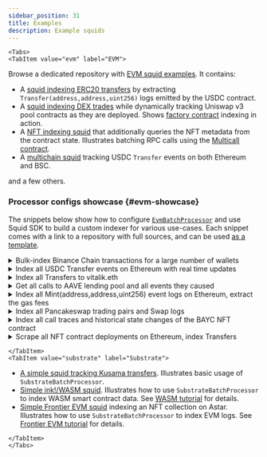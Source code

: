 ```yaml
---
sidebar_position: 31
title: Examples
description: Example squids
---
```




```mdx-code-block
<Tabs>
<TabItem value="evm" label="EVM">
```

Browse a dedicated repository with [EVM squid examples](https://github.com/subsquid-labs/squid-evm-examples). It contains:

- A [squid indexing ERC20 transfers](https://github.com/subsquid-labs/evm-logs-example) by extracting `Transfer(address,address,uint256)` logs emitted by the USDC contract.
- A [squid indexing DEX trades](https://github.com/subsquid-labs/evm-factory-example) while dynamically tracking Uniswap v3 pool contracts as they are deployed. Shows [factory contract](/sdk/resources/processor/evm/factory-contracts) indexing in action.
- A [NFT indexing squid](https://github.com/subsquid-labs/evm-multicall-example) that additionally queries the NFT metadata from the contract state. Illustrates batching RPC calls using the [Multicall contract](/sdk/reference/typegen/generation/#batching-contract-state-calls-using-the-multicall-contract).
- A [multichain squid](https://github.com/subsquid-labs/squid-multichain-template) tracking USDC `Transfer` events on both Ethereum and BSC.

and a few others.

### Processor configs showcase {#evm-showcase}

The snippets below show how to configure [`EvmBatchProcessor`](/sdk/reference/processors/evm-batch) and use Squid SDK to build a custom indexer for various use-cases. Each snippet comes with a link to a repository with full sources, and can be used [as a template](/squid-cli/init/#sqd-init-name).

<details>
<summary>Bulk-index Binance Chain transactions for a large number of wallets</summary>

[Full squid here](https://github.com/subsquid-labs/showcase00-analyzing-a-large-number-of-wallets).

```ts title="src/processor.ts"
export const processor = new EvmBatchProcessor()
  .setDataSource({
    archive: lookupArchive('binance'),
  })
  .addTransaction({})
```

```ts title="src/main.ts"
const wallets: Set<string> = loadWallets()
// wallets.size can be very large (tested at 1.4M)

processor.run(new TypeormDatabase(), async (ctx) => {
  for (let block of ctx.blocks) {
    for (let txn of block.transactions) {
      if (wallets.has(txn.from)) {
        // process a txn initiated by the wallet
      }
      if (txn.to && wallets.has(txn.to)) {
        // process a txn directed to the wallet
      }
    }
  }
})
```

</details>

<details>
<summary>Index all USDC Transfer events on Ethereum with real time updates</summary>

Real time data is fetched from a chain node RPC; a Database object with hot blocks support is required to store it (see [this page](/sdk/resources/processor/unfinalized-blocks) for more details). [Full squid here](https://github.com/subsquid-labs/showcase01-all-usdc-transfers).

```ts
export const USDC_CONTRACT_ADDRESS = '0xa0b86991c6218b36c1d19d4a2e9eb0ce3606eb48'

export const processor = new EvmBatchProcessor()
  .setDataSource({
    archive: lookupArchive('eth-mainnet'),
    chain: 'https://rpc.ankr.com/eth',
  })
  .setFinalityConfirmation(75)
  .addLog({
    range: {from: 6_082_465},
    address: [USDC_CONTRACT_ADDRESS],
    topic0: [usdcAbi.events.Transfer.topic],
  })
  .setFields({
    log: {
      transactionHash: true,
    },
  })
```

</details>

<details>
<summary>Index all Transfers to vitalik.eth</summary>

All `Transfer(address,address,uint256)` will be captured, including ERC20 and ERC721 transfers and possibly events with the same signature made with other protocols. [Full squid here](https://github.com/subsquid-labs/showcase02-all-transfers-to-a-wallet).

```ts
export const VITALIK_ETH_TOPIC = '0x000000000000000000000000d8da6bf26964af9d7eed9e03e53415d37aa96045'

export const processor = new EvmBatchProcessor()
  .setDataSource({
    archive: lookupArchive('eth-mainnet'),
  })
  .addLog({
    topic0: [erc20abi.events.Transfer.topic],
    topic2: [VITALIK_ETH_TOPIC],
  })
```

</details>

<details>
<summary>Get all calls to AAVE lending pool and all events they caused</summary>

Including events emitted by other contracts. Get ETH value involved in each call.

[Full squid here](https://github.com/subsquid-labs/showcase03-all-events-caused-by-contract-calls/).

```ts
export const AAVE_CONTRACT = '0x7d2768de32b0b80b7a3454c06bdac94a69ddc7a9'

export const processor = new EvmBatchProcessor()
  .setDataSource({
    archive: lookupArchive('eth-mainnet'),
  })
  .setBlockRange({ from: 11_362_579 })
  .addTransaction({
    to: [AAVE_CONTRACT],
    logs: true,
  })
  .setFields({
    transaction: {
      value: true,
      sighash: true,
    },
    log: {
      transactionHash: true,
    },
  })
```

</details>

<details>
<summary>Index all Mint(address,address,uint256) event logs on Ethereum, extract the gas fees</summary>

[Full squid here](https://github.com/subsquid-labs/showcase04-all-mint-events).

```ts
export const processor = new EvmBatchProcessor()
  .setDataSource({
    archive: lookupArchive('eth-mainnet'),
  })
  .addLog({
    topic0: [usdcAbi.events.Mint.topic],
    transaction: true,
  })
  .setFields({
    transaction: {
      gasUsed: true,
    }
  })
```

</details>

<details>
<summary>Index all Pancakeswap trading pairs and Swap logs</summary>

[Full squid here](https://github.com/subsquid-labs/showcase05-dex-pair-creation-and-swaps).

```ts
export const FACTORY_ADDRESSES = [
  '0xbcfccbde45ce874adcb698cc183debcf17952812',
  '0xca143ce32fe78f1f7019d7d551a6402fc5350c73',
]

const PAIR_CREATED_TOPIC = '0x0d3648bd0f6ba80134a33ba9275ac585d9d315f0ad8355cddefde31afa28d0e9'
const SWAP_TOPIC = '0xd78ad95fa46c994b6551d0da85fc275fe613ce37657fb8d5e3d130840159d822'

export const processor = new EvmBatchProcessor()
  .setDataSource({
    archive: lookupArchive('binance'),
  })
  .setBlockRange({ from: 586_851 })
  .addLog({
    address: FACTORY_ADDRESSES,
    topic0: [PAIR_CREATED_TOPIC],
  })
  .addLog({
    topic0: [SWAP_TOPIC],
  })
  .setFields({
    log: {
      transactionHash: true,
    },
  })
```

</details>

<details>
<summary>Index all call traces and historical state changes of the BAYC NFT contract</summary>

Call traces will expose any internal calls to BAYC by other contracts. [Full squid here](https://github.com/subsquid-labs/showcase06-all-bayc-call-traces).

```ts
const BAYC_ADDRESS = '0xbc4ca0eda7647a8ab7c2061c2e118a18a936f13d'

export const processor = new EvmBatchProcessor()
  .setDataSource({
    archive: lookupArchive('eth-mainnet'),
  })
  .setBlockRange({ from: 12_287_507 })
  .addTrace({
    type: ['call'],
    callTo: [BAYC_ADDRESS],
    transaction: true,
  })
  .addStateDiff({
    address: [BAYC_ADDRESS],
    transaction: true,
  })
  .setFields({
    trace: {
      callTo: true,
      callFrom: true,
      callSighash: true,
    },
 })
```

</details>

<details>
<summary>Scrape all NFT contract deployments on Ethereum, index Transfers</summary>

All contract creations are scraped; they will be checked for ERC721 compliance in the batch handler. All ERC721 `Transfer` events are scraped so that they can be filtered and binned by the contract in the batch handler. [Full squid here](https://github.com/subsquid-labs/showcase07-grab-all-nft-transfers).

```ts
export const processor = new EvmBatchProcessor()
  .setDataSource({
    archive: lookupArchive('eth-mainnet'),
  })
  .addTrace({
    type: ['create'],
    transaction: true,
  })
  .addLog({
    topic0: [erc721.events.Transfer.topic],
  })
  .setFields({
    trace: {
      createResultCode: true, // for checking ERC721 compliance
      createResultAddress: true,
    },
  })
```

</details>


```mdx-code-block
</TabItem>
<TabItem value="substrate" label="Substrate">
```

- [A simple squid tracking Kusama transfers](https://github.com/subsquid-labs/squid-substrate-template). Illustrates basic usage of `SubstrateBatchProcessor`.
- [Simple ink!/WASM squid](https://github.com/subsquid-labs/squid-wasm-template). Illustrates how to use `SubstrateBatchProcessor` to index WASM smart contract data. See [WASM tutorial](/sdk/tutorials/ink) for details.
- [Simple Frontier EVM squid](https://github.com/subsquid-labs/squid-frontier-evm-template) indexing an NFT collection on Astar. Illustrates how to use `SubstrateBatchProcessor` to index EVM logs. See [Frontier EVM tutorial](/sdk/tutorials/frontier-evm) for details.

[//]: # (!!!! Update Substrate examples in github.com/subsquid-labs/squid-substrate-examples and mention them here)


```mdx-code-block
</TabItem>
</Tabs>
```

